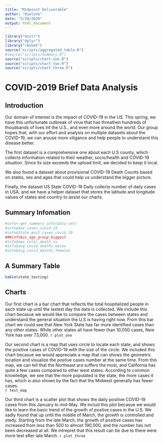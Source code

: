 ```yaml
---
title: "Midpoint Deliverable"
author: "RuoluYe"
date: "5/20/2020"
output: html_document
---
```


```r
library("knitr")
library("dplyr")
library("rbokeh")
source("scripts/aggregated_table.R")
#source("scripts/Summary.R")
source("scripts/chart_one.R")
source("scripts/chart_two.R")
source("scripts/chart_three.R")
```

# COVID-2019 Brief Data Analysis

## Introduction
Our domain of interest is the impact of COVID-19 in the US. This spring, we have this unfortunate outbreak of virus that has threathen hundreds of thoudsands of lives int the U.S., and even more around the world. Our group hopes that, with our effort and analysis on multiple datasets about the COVID-19, we can arouse more  viligance and help people to understand this disease better.  

The first dataset is a comprehensive one about each U.S county, which collects information related to their weather, socio/health and COVID-19 situation. Since its size exceeds the upload limit, we decided to keep it local.

We also found a dataset about provisional COVID-19 Death Counts based on states, sex and ages that could help us understand the bigger picture.

Finally, the dataset US State COVID-19 Daily collects number of daily cases in USA, and we have a helper dataset that stores the latitude and longitude values of states and country to assist our charts. 


## Summary Infomation
```r
#info<-get_summary_info(data_set)
#info$max_cases_covid_19
#info$State_most_cases_covid_19
###info$us_age_group_biggest
#info$max_total_death_us
#info$avg_covid_deaths_males
#info$avg_covid_deaths_females
```


## A Summary Table

```r
kable(state_testing)
```

## Charts
Our first chart is a bar chart that reflects the total hospitalized people in each state up until the lastest day the data is collected. We include this chart becasue we would like to compare the cases between states and understand the general situation the U.S is having right now. From this bar chart we could see that New York State has far more identified cases than any other states. While other states all have fewer than 10,000 cases, New York has over 73,000. 
`r plot_one`

Our second chart is a map that uses circle to locate each state, and shows the positive cases of COVID-19 with the size of the circle. We included this chart becasue we would appreciate a map that can shows the geometric location and visualize the postive cases number at the same time. From this map, we can tell that the Northeast ara suffers the most, and California has quite a few cases compared to other west states. According to common knowledge, we see that the more populated is the state, the more cases it has, which is also shown by the fact that the Midwest generally has fewer cases.  
`r test_map`

Our third chart is a scatter plot that shows the daily positive COVID-19 cases from this January to mid-May. We includ this plot becasue we would like to learn the basic trend of the growth of postive cases in the U.S. We sadly found that up until the middle of March, the growth is controlled and stedy. Starting from the late March, the growth of positive cases has increased from less than 500 to almost 190,000, and the number has not been decreased at all. We intrepret that this result can be due to there were more test after late March.
`r plot_three`